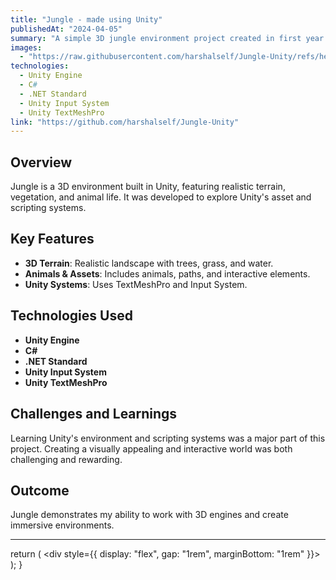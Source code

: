 ```yaml
---
title: "Jungle - made using Unity"
publishedAt: "2024-04-05"
summary: "A simple 3D jungle environment project created in first year using Unity. Features trees, grass, paths, animals, a lake, mountains, and beautiful terrain. Developed as part of Idealab project to explore Unity's environment and asset systems."
images:
  - "https://raw.githubusercontent.com/harshalself/Jungle-Unity/refs/heads/main/Captures/13.png"
technologies:
  - Unity Engine
  - C#
  - .NET Standard
  - Unity Input System
  - Unity TextMeshPro
link: "https://github.com/harshalself/Jungle-Unity"
---
```


## Overview

Jungle is a 3D environment built in Unity, featuring realistic terrain, vegetation, and animal life. It was developed to explore Unity's asset and scripting systems.

## Key Features

- **3D Terrain**: Realistic landscape with trees, grass, and water.
- **Animals & Assets**: Includes animals, paths, and interactive elements.
- **Unity Systems**: Uses TextMeshPro and Input System.

## Technologies Used

<TechIcons />

- **Unity Engine**
- **C#**
- **.NET Standard**
- **Unity Input System**
- **Unity TextMeshPro**

## Challenges and Learnings

Learning Unity's environment and scripting systems was a major part of this project. Creating a visually appealing and interactive world was both challenging and rewarding.

## Outcome

Jungle demonstrates my ability to work with 3D engines and create immersive environments.

---


  return (
    <div style={{ display: "flex", gap: "1rem", marginBottom: "1rem" }}>
      <SiUnity size={32} title="Unity Engine" />
      <SiSharp size={32} title="C#" />
      <SiDotnet size={32} title=".NET Standard" />
      <GiWireframeGlobe size={32} title="Unity Input System" />
      <GiMeshNetwork size={32} title="Unity TextMeshPro" />
    </div>
  );
}
